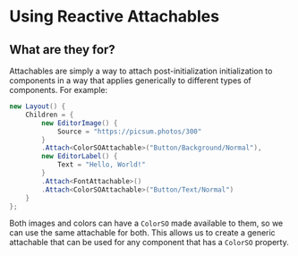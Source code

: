 # Using Reactive Attachables

## What are they for?
Attachables are simply a way to attach post-initialization initialization to components in a way that applies generically to different types of components.
For example:
```cs
new Layout() {
    Children = {
        new EditorImage() {
            Source = "https://picsum.photos/300"
        }
        .Attach<ColorSOAttachable>("Button/Background/Normal"),
        new EditorLabel() {
            Text = "Hello, World!"
        }
        .Attach<FontAttachable>()
        .Attach<ColorSOAttachable>("Button/Text/Normal")
    }
};
```
Both images and colors can have a `ColorSO` made available to them, so we can use the same attachable for both. This allows us to create a generic attachable that can be used for any component that has a `ColorSO` property.